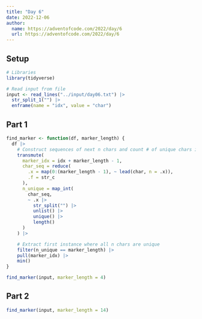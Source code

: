 ```yaml
---
title: "Day 6"
date: 2022-12-06
author:
  name: https://adventofcode.com/2022/day/6
  url: https://adventofcode.com/2022/day/6
---
```


## Setup

```r
# Libraries
library(tidyverse)

# Read input from file
input <- read_lines("../input/day06.txt") |>
  str_split_1("") |>
  enframe(name = "idx", value = "char")
```

## Part 1

```r
find_marker <- function(df, marker_length) {
  df |> 
    # Construct sequences of next n chars and count # of unique chars in each
    transmute(
      marker_idx = idx + marker_length - 1,
      char_seq = reduce(
        .x = map(0:(marker_length - 1), ~ lead(char, n = .x)),
        .f = str_c
      ),
      n_unique = map_int(
        char_seq,
        ~ .x |>
          str_split("") |>
          unlist() |>
          unique() |>
          length()
      )
    ) |>

    # Extract first instance where all n chars are unique
    filter(n_unique == marker_length) |>
    pull(marker_idx) |>
    min()
}
```

```r
find_marker(input, marker_length = 4)
```

## Part 2

```r
find_marker(input, marker_length = 14)
```
